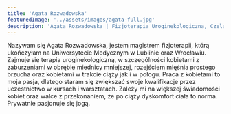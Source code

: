```yaml
---
title: 'Agata Rozwadowska'
featuredImage: '../assets/images/agata-full.jpg'
description: 'Agata Rozwadowska | Fizjoterapia Uroginekologiczna, Czeladź. Uroginekologia w ciąży i po porodzie, terapia dna miednicy. Diagnoza, leczenie i profilaktyka.'
---
```


Nazywam się Agata Rozwadowska, jestem magistrem fizjoterapii, którą ukończyłam na Uniwersytecie Medycznym w Lublinie oraz Wrocławiu. <br /> Zajmuje się terapia uroginekologiczną, w szczególności kobietami z zaburzeniami w obrębie miednicy mniejszej, rozejściem mięśnia prostego brzucha oraz kobietami w trakcie ciąży jak i w połogu. Praca z kobietami to moja pasja, dlatego staram się zwiększać swoje kwalifikacje przez uczestnictwo w kursach i warsztatach. Zależy mi na większej świadomości kobiet oraz walce z przekonaniem, że po ciąży dyskomfort ciała to norma. <br /> Prywatnie pasjonuje się jogą.
